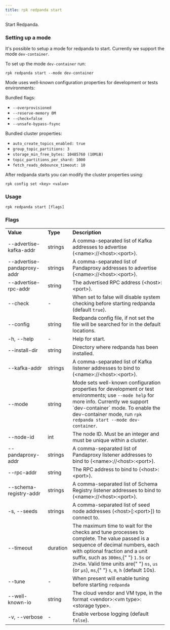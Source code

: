 ```yaml
---
title: rpk redpanda start
---
```


<head>
  <meta name="title" content="rpk redpanda start | Redpanda Docs" />
  <meta name="description" content="rpk redpanda start" />
</head>

Start Redpanda. 

### Setting up a mode

It's possible to setup a mode for redpanda to start. Currently we support the mode `dev-container`.

To set up the mode `dev-container` run:

```
rpk redpanda start --mode dev-container
```

Mode uses well-known configuration properties for development or tests 
environments:

Bundled flags:
  * `--overprovisioned`
  * `--reserve-memory 0M`
  * `--check=false`
  * `--unsafe-bypass-fsync`
  
Bundled cluster properties:
  * `auto_create_topics_enabled: true`
  * `group_topic_partitions: 3`
  * `storage_min_free_bytes: 10485760 (10MiB)`
  * `topic_partitions_per_shard: 1000`
  * `fetch_reads_debounce_timeout: 10`

After redpanda starts you can modify the cluster properties using:

```
rpk config set <key> <value>
```

### Usage

```
rpk redpanda start [flags]
```

### Flags

<table>
  <tbody>
    <tr>
      <td>
        <strong> Value</strong>
      </td>
      <td>
        <strong> Type</strong>
      </td>
      <td>
        <strong> Description</strong>
      </td>
    </tr>
    <tr>
      <td>--advertise-kafka-addr</td>
      <td>strings</td>
      <td>
        A comma-separated list of Kafka addresses to advertise
        (&lt;name&gt;://&lt;host&gt;:&lt;port&gt;).
      </td>
    </tr>
    <tr>
      <td>--advertise-pandaproxy-addr</td>
      <td>strings</td>
      <td>
        A comma-separated list of Pandaproxy addresses to advertise
        (&lt;name&gt;://&lt;host&gt;:&lt;port&gt;).
      </td>
    </tr>
    <tr>
      <td>--advertise-rpc-addr</td>
      <td>string</td>
      <td> The advertised RPC address (&lt;host&gt;:&lt;port&gt;).</td>
    </tr>
    <tr>
      <td>--check</td>
      <td>-</td>
      <td>
        When set to false will disable system checking before starting redpanda
        (default <code>true</code>).
      </td>
    </tr>
    <tr>
      <td>--config</td>
      <td>string</td>
      <td>
        Redpanda config file, if not set the file will be searched for in the
        default locations.
      </td>
    </tr>
    <tr>
      <td>-h, --help</td>
      <td>-</td>
      <td> Help for start.</td>
    </tr>
    <tr>
      <td>--install-dir</td>
      <td>string</td>
      <td> Directory where redpanda has been installed.</td>
    </tr>
    <tr>
      <td>--kafka-addr</td>
      <td>strings</td>
      <td>
        A comma-separated list of Kafka listener addresses to bind to
        (&lt;name&gt;://&lt;host&gt;:&lt;port&gt;).
      </td>
    </tr>
    <tr>
      <td>--mode</td>
      <td>string</td>
      <td>
        Mode sets well-known configuration properties for development or test
        environments; use <code>--mode help</code> for more info. Currently we support `dev-container` mode. To enable the dev-container mode, run <code>rpk redpanda start --mode dev-container</code>.
      </td>
    </tr>
    <tr>
      <td>--node-id</td>
      <td>int</td>
      <td>
        The node ID. Must be an integer and must be unique within a cluster.
      </td>
    </tr>
    <tr>
      <td>--pandaproxy-addr</td>
      <td>strings</td>
      <td>
        A comma-separated list of Pandaproxy listener addresses to bind to
        (&lt;name&gt;://&lt;host&gt;:&lt;port&gt;).
      </td>
    </tr>
    <tr>
      <td>--rpc-addr</td>
      <td>string</td>
      <td> The RPC address to bind to (&lt;host&gt;:&lt;port&gt;).</td>
    </tr>
    <tr>
      <td>--schema-registry-addr</td>
      <td>strings</td>
      <td>
        A comma-separated list of Schema Registry listener addresses to bind to
        (&lt;name&gt;://&lt;host&gt;:&lt;port&gt;).
      </td>
    </tr>
    <tr>
      <td>-s, --seeds</td>
      <td>strings</td>
      <td>
        A comma-separated list of seed node addresses (&lt;host&gt;[:&lt;port&gt;]) to
        connect to.
      </td>
    </tr>
    <tr>
      <td>--timeout</td>
      <td>duration</td>
      <td>
        The maximum time to wait for the checks and tune processes to complete.
        The value passed is a sequence of decimal numbers, each with optional
        fraction and a unit suffix, such as <code>300ms</code>,{" "}
        <code>1.5s</code> or <code>2h45m</code>. Valid time units are{" "}
        <code>ns</code>, <code>us</code> (or <code>µs</code>), <code>ms</code>,{" "}
        <code>s</code>, <code>m</code>, <code>h</code> (default 10s).
      </td>
    </tr>
    <tr>
      <td>--tune</td>
      <td>-</td>
      <td> When present will enable tuning before starting <code>redpanda</code></td>
    </tr>
    <tr>
      <td>--well-known-io</td>
      <td>string</td>
      <td>
        The cloud vendor and VM type, in the format &lt;vendor&gt;:&lt;vm type&gt;:&lt;storage type&gt;.
      </td>
    </tr>
    <tr>
      <td>-v, --verbose</td>
      <td>-</td>
      <td>
        Enable verbose logging (default <code>false</code>).
      </td>
    </tr>
  </tbody>
</table>
